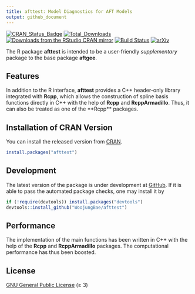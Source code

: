 ```yaml
---
title: afttest: Model Diagnostics for AFT Models
output: github_document
---
```


[![CRAN_Status_Badge][r-pkg-badge]][cran-url]
[![Total_Downloads][cranlog-total]][cran-url]
[![Downloads from the RStudio CRAN mirror][cranlog-badge]][cran-url]
[![Build Status][gha-icon]][gha-url]
[![arXiv][arXiv-badge]](https://doi.org/10.6339/21-JDS1020)

The R package **afttest** is intended to be a user-friendly *supplementary*
package to the base package **aftgee**.

## Features

In addition to the R interface, **afttest** provides a C++ header-only library 
integrated with **Rcpp**, which allows the construction of spline basis 
functions directly in C++ with the help of **Rcpp** and **RcppArmadillo**. 
Thus, it can also be treated as one of the **Rcpp\** packages. 

## Installation of CRAN Version

You can install the released version from
[CRAN](https://CRAN.R-project.org/package=afttest).

``` r
install.packages("afttest")
```

## Development

The latest version of the package is under development at
[GitHub](https://github.com/WoojungBae/afttest). If it is able to pass
the automated package checks, one may install it by

``` r
if (!require(devtools)) install.packages("devtools")
devtools::install_github("WoojungBae/afttest")
```

## Performance
The implementation of the main functions has been written in C++ with the 
help of the **Rcpp** and **RcppArmadillo** packages. The computational 
performance has thus been boosted.

## License

[GNU General Public License][gpl] (≥ 3)

[r-pkg-badge]: https://www.r-pkg.org/badges/version/afttest
[cranlog-badge]: https://cranlogs.r-pkg.org/badges/afttest
[cranlog-total]: https://cranlogs.r-pkg.org/badges/grand-total/afttest
[cran-url]: https://CRAN.R-project.org/package=afttest
[gha-icon]: https://github.com/WoojungBae/afttest/workflows/R-CMD-check/badge.svg
[gha-url]: https://github.com/WoojungBae/afttest/actions
[github-url]: https://github.com/WoojungBae/afttest
[example-pkg]: https://github.com/WoojungBae/example-pkg-Rcpp-afttest
[arXiv-badge]: https://img.shields.io/badge/arXiv-<10.48550/arXiv.2305.11445>-<COLOR>.svg
[gpl]: https://www.gnu.org/licenses/
